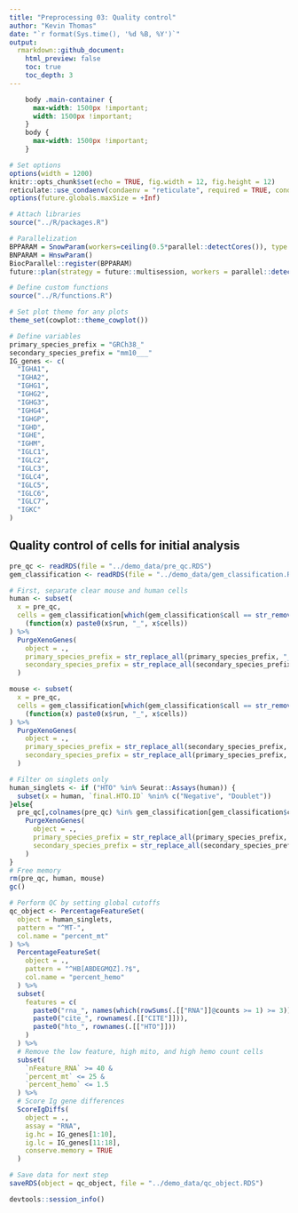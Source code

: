 ```yaml
---
title: "Preprocessing 03: Quality control"
author: "Kevin Thomas"
date: "`r format(Sys.time(), '%d %B, %Y')`"
output:
  rmarkdown::github_document:
    html_preview: false
    toc: true
    toc_depth: 3
---
```


```css
    body .main-container {
      max-width: 1500px !important;
      width: 1500px !important;
    }
    body {
      max-width: 1500px !important;
    }
```

```r
# Set options
options(width = 1200)
knitr::opts_chunk$set(echo = TRUE, fig.width = 12, fig.height = 12)
reticulate::use_condaenv(condaenv = "reticulate", required = TRUE, conda = "~/conda/bin/conda")
options(future.globals.maxSize = +Inf)

# Attach libraries
source("../R/packages.R")

# Parallelization
BPPARAM = SnowParam(workers=ceiling(0.5*parallel::detectCores()), type = "SOCK")
BNPARAM = HnswParam()
BiocParallel::register(BPPARAM)
future::plan(strategy = future::multisession, workers = parallel::detectCores())

# Define custom functions
source("../R/functions.R")

# Set plot theme for any plots
theme_set(cowplot::theme_cowplot())

# Define variables
primary_species_prefix = "GRCh38_"
secondary_species_prefix = "mm10___"
IG_genes <- c(
  "IGHA1",
  "IGHA2",
  "IGHG1",
  "IGHG2",
  "IGHG3",
  "IGHG4",
  "IGHGP",
  "IGHD",
  "IGHE",
  "IGHM",
  "IGLC1",
  "IGLC2",
  "IGLC3",
  "IGLC4",
  "IGLC5",
  "IGLC6",
  "IGLC7",
  "IGKC"
)
```

## Quality control of cells for initial analysis

```r
pre_qc <- readRDS(file = "../demo_data/pre_qc.RDS")
gem_classification <- readRDS(file = "../demo_data/gem_classification.RDS")
```

```r
# First, separate clear mouse and human cells
human <- subset(
  x = pre_qc,
  cells = gem_classification[which(gem_classification$call == str_remove_all(primary_species_prefix, "_")),] %>%
    (function(x) paste0(x$run, "_", x$cells))
) %>%
  PurgeXenoGenes(
    object = .,
    primary_species_prefix = str_replace_all(primary_species_prefix, "_", "-"),
    secondary_species_prefix = str_replace_all(secondary_species_prefix, "_", "-")
  )

mouse <- subset(
  x = pre_qc,
  cells = gem_classification[which(gem_classification$call == str_remove_all(secondary_species_prefix, "_")),] %>%
    (function(x) paste0(x$run, "_", x$cells))
) %>%
  PurgeXenoGenes(
    object = .,
    primary_species_prefix = str_replace_all(secondary_species_prefix, "_", "-"),
    secondary_species_prefix = str_replace_all(primary_species_prefix, "_", "-")
  )
```

```r
# Filter on singlets only
human_singlets <- if ("HTO" %in% Seurat::Assays(human)) {
  subset(x = human, `final.HTO.ID` %nin% c("Negative", "Doublet"))
}else{
  pre_qc[,colnames(pre_qc) %in% gem_classification[gem_classification$call == str_remove(primary_species_prefix, "_"),]$sample_barcode] %>%
    PurgeXenoGenes(
      object = .,
      primary_species_prefix = str_replace_all(primary_species_prefix, "_", "-"),
      secondary_species_prefix = str_replace_all(secondary_species_prefix, "_", "-")
    )
}
# Free memory
rm(pre_qc, human, mouse)
gc()
```

```r
# Perform QC by setting global cutoffs
qc_object <- PercentageFeatureSet(
  object = human_singlets,
  pattern = "^MT-",
  col.name = "percent_mt"
) %>%
  PercentageFeatureSet(
    object = .,
    pattern = "^HB[ABDEGMQZ].?$",
    col.name = "percent_hemo"
  ) %>%
  subset(
    features = c(
      paste0("rna_", names(which(rowSums(.[["RNA"]]@counts >= 1) >= 3))),
      paste0("cite_", rownames(.[["CITE"]])),
      paste0("hto_", rownames(.[["HTO"]]))
    )
  ) %>%
  # Remove the low feature, high mito, and high hemo count cells
  subset(
    `nFeature_RNA` >= 40 &
    `percent_mt` <= 25 &
    `percent_hemo` <= 1.5
  ) %>%
  # Score Ig gene differences
  ScoreIgDiffs(
    object = .,
    assay = "RNA",
    ig.hc = IG_genes[1:10],
    ig.lc = IG_genes[11:18],
    conserve.memory = TRUE
  )
```

```r
# Save data for next step
saveRDS(object = qc_object, file = "../demo_data/qc_object.RDS")
```

```r
devtools::session_info()
```